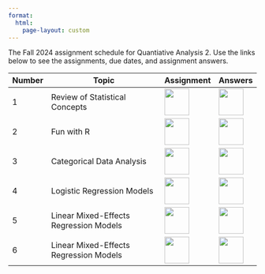 ```yaml
---
format: 
  html:
    page-layout: custom
---
```

<div class="page-assignment">
The Fall 2024 assignment schedule for Quantiative Analysis 2. Use the links below to see the assignments, due dates, and assignment answers.

<table class="table-assignment">
<thead>
  <tr>
    <th class="tassign-date">Number</th>
    <th class="tassign-topic">Topic</th>
    <th class="tassign-content">Assignment</th>
    <th class="tassign-content">Answers</th>
  </tr>
</thead>
<tbody>
  <tr>
    <td class="tassign-date">1</td>
    <td class="tassign-topic">Review of Statistical Concepts</td>
    <td class="tassign-content"><a href="assignments/assignment_template_1.qmd" download target="_blank" rel="noopener noreferrer"><img src="assets/assignment-icon-1.png" width="50" height="54"></a></td>
    <td class="tassign-content"><a href="assignments/01-assignment-answers.html"><img src="assets/lecture-icon-1.png" width="50" height="54"></a></td>
  </tr>
  <tr>
    <td class="tassign-date">2</td>
    <td class="tassign-topic">Fun with R</td>
    <td class="tassign-content"><a href="assignments/assignment_template_2a.qmd"><img src="assets/assignment-icon-1.png" width="50" height="54"></a></td>
    <td class="tassign-content"><a href="assignments/02-assignment-answers.html"><img src="assets/lecture-icon-1.png" width="50" height="54"></a></td>
  </tr>
    <tr>
    <td class="tassign-date">3</td>
    <td class="tassign-topic">Categorical Data Analysis</td>
    <td class="tassign-content"><a href="assignments/assignment_template_3.qmd"><img src="assets/assignment-icon-1.png" width="50" height="54"></a></td>
    <td class="tassign-content"><a href="assignments/03-assignment-answers.html"><img src="assets/lecture-icon-1.png" width="50" height="54"></a></td>
  </tr>
    <tr>
    <td class="tassign-date">4</td>
    <td class="tassign-topic">Logistic Regression Models</td>
    <td class="tassign-content"><a href="assignments/assignment_template_4.qmd"><img src="assets/assignment-icon-1.png" width="50" height="54"></a></td>
    <td class="tassign-content"><a href="assignments/04-assignment-answers.html"><img src="assets/lecture-icon-1.png" width="50" height="54"></a></td>
  </tr>
    <tr>
    <td class="tassign-date">5</td>
    <td class="tassign-topic">Linear Mixed-Effects Regression Models</td>
    <td class="tassign-content"><a href="assignments/assignment_template_5.qmd"><img src="assets/assignment-icon-1.png" width="50" height="54"></a></td>
    <td class="tassign-content"><a href="assignments/05-assignment-answers.html"><img src="assets/lecture-icon-1.png" width="50" height="54"></a></td>
  </tr>
    <tr>
    <td class="tassign-date">6</td>
    <td class="tassign-topic">Linear Mixed-Effects Regression Models</td>
    <td class="tassign-content"><a href="assignments/assignment_template_6.qmd"><img src="assets/assignment-icon-1.png" width="50" height="54"></a></td>
    <td class="tassign-content"><a href="assignments/05-assignment-answers.html"><img src="assets/lecture-icon-1.png" width="50" height="54"></a></td>
  </tr>
</tbody>
</table>

</div>